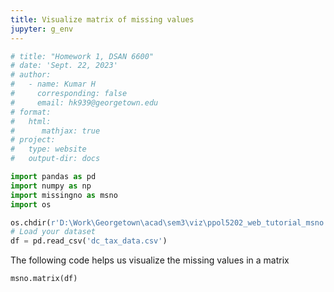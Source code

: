 ```yaml
---
title: Visualize matrix of missing values
jupyter: g_env
---
```


```python
# title: "Homework 1, DSAN 6600"
# date: 'Sept. 22, 2023'
# author:
#   - name: Kumar H 
#     corresponding: false
#     email: hk939@georgetown.edu
# format:  
#   html:
#      mathjax: true
# project:
#   type: website
#   output-dir: docs
```

```python
import pandas as pd
import numpy as np
import missingno as msno
import os
```

```python

os.chdir(r'D:\Work\Georgetown\acad\sem3\viz\ppol5202_web_tutorial_msno')
# Load your dataset
df = pd.read_csv('dc_tax_data.csv')
```



The following code helps us visualize the missing values in a matrix


```python
msno.matrix(df)
```

